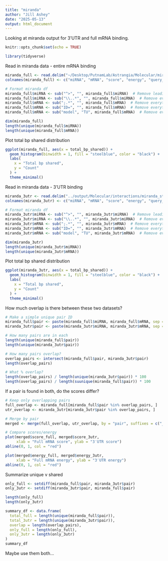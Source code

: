```yaml
---
title: "miranda"
author: "Jill Ashey"
date: "2025-05-13"
output: html_document
---
```


Looking at miranda output for 3'UTR and full mRNA binding. 

```r
knitr::opts_chunk$set(echo = TRUE)

library(tidyverse)
```

Read in miranda data - entire mRNA binding
```r
miranda_full <- read.delim("~/Desktop/PutnamLab/Astrangia/Molecular/miranda_strict_all_mrna_apoc_shortstack_parsed.txt", header = F)
colnames(miranda_full) <- c("miRNA", "mRNA", "score", "energy", "query_start_end", "subject_start_end", "total_bp_shared", "query_similar", "subject_similar")

# Format miranda df 
miranda_full$miRNA <- sub("^>", "", miranda_full$miRNA)  # Remove leading ">"
miranda_full$miRNA <- sub("\\..*", "", miranda_full$miRNA)  # Remove everything from the first period onwards
miranda_full$mRNA <- sub(";.*", "", miranda_full$mRNA)  # Remove everything from "::" onwards
miranda_full$mRNA <- sub("ID=", "", miranda_full$mRNA)  # Remove everything from "::" onwards
miranda_full$mRNA <- sub("model", "TU", miranda_full$mRNA)  # Remove everything from "::" onwards

dim(miranda_full)
length(unique(miranda_full$miRNA))
length(unique(miranda_full$mRNA))
```

Plot total bp shared distribution
```r
ggplot(miranda_full, aes(x = total_bp_shared)) +
  geom_histogram(binwidth = 1, fill = "steelblue", color = "black") +
  labs(
    x = "Total bp shared",
    y = "Count"
  ) +
  theme_minimal()
```

Read in miranda data - 3'UTR binding 
```r
miranda_3utr <- read.delim("../output/Molecular/interactions/miranda_strict_all_1kb_apoc_shortstack_parsed.txt", header = F)
colnames(miranda_3utr) <- c("miRNA", "mRNA", "score", "energy", "query_start_end", "subject_start_end", "total_bp_shared", "query_similar", "subject_similar")

# Format miranda df 
miranda_3utr$miRNA <- sub("^>", "", miranda_3utr$miRNA)  # Remove leading ">"
miranda_3utr$miRNA <- sub("\\..*", "", miranda_3utr$miRNA)  # Remove everything from the first period onwards
miranda_3utr$mRNA <- sub(";.*", "", miranda_3utr$mRNA)  # Remove everything from "::" onwards
miranda_3utr$mRNA <- sub("ID=", "", miranda_3utr$mRNA)  # Remove everything from "::" onwards
miranda_3utr$mRNA <- sub("model", "TU", miranda_3utr$mRNA)  # Remove everything from "::" onwards

dim(miranda_3utr)
length(unique(miranda_3utr$miRNA))
length(unique(miranda_3utr$mRNA))
```

Plot total bp shared distribution
```r
ggplot(miranda_3utr, aes(x = total_bp_shared)) +
  geom_histogram(binwidth = 1, fill = "steelblue", color = "black") +
  labs(
    x = "Total bp shared",
    y = "Count"
  ) +
  theme_minimal()
```

How much overlap is there between these two datasets? 
```r
# Make a simple unique pair ID
miranda_full$pair <- paste(miranda_full$miRNA, miranda_full$mRNA, sep = "_")
miranda_3utr$pair <- paste(miranda_3utr$miRNA, miranda_3utr$mRNA, sep = "_")

# How many pairs are in each
length(unique(miranda_full$pair))
length(unique(miranda_3utr$pair))

# How many pairs overlap?
overlap_pairs <- intersect(miranda_full$pair, miranda_3utr$pair)
length(overlap_pairs)

# What % overlap?
length(overlap_pairs) / length(unique(miranda_3utr$pair)) * 100
length(overlap_pairs) / length(suunique(miranda_full$pair)) * 100
```

If a pair is found in both, do the scores differ? 
```r
# Keep only overlapping pairs
full_overlap <- miranda_full[miranda_full$pair %in% overlap_pairs, ]
utr_overlap <- miranda_3utr[miranda_3utr$pair %in% overlap_pairs, ]

# Merge by pair
merged <- merge(full_overlap, utr_overlap, by = "pair", suffixes = c("_full", "_3utr"))

# Compare scores/energy
plot(merged$score_full, merged$score_3utr, 
     xlab = "Full mRNA score", ylab = "3′UTR score")
abline(0, 1, col = "red")

plot(merged$energy_full, merged$energy_3utr,
     xlab = "Full mRNA energy", ylab = "3′UTR energy")
abline(0, 1, col = "red")

```

Summarize unique v shared
```r
only_full <- setdiff(miranda_full$pair, miranda_3utr$pair)
only_3utr <- setdiff(miranda_3utr$pair, miranda_full$pair)

length(only_full)
length(only_3utr)

summary_df <- data.frame(
  total_full = length(unique(miranda_full$pair)),
  total_3utr = length(unique(miranda_3utr$pair)),
  overlap = length(overlap_pairs),
  only_full = length(only_full),
  only_3utr = length(only_3utr)
)
summary_df
```

Maybe use them both...